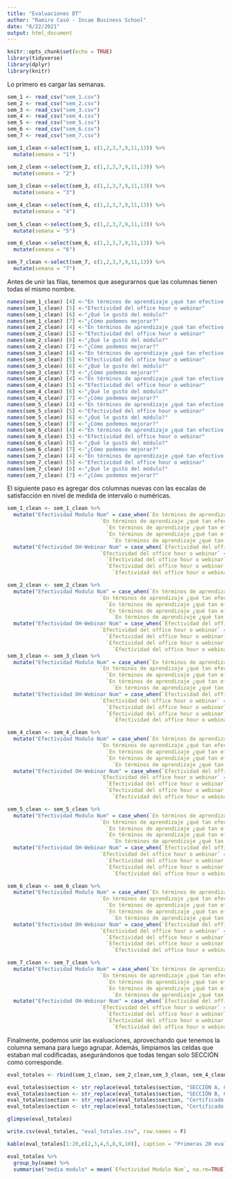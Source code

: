 ```yaml
---
title: "Evaluaciones DT"
author: "Ramiro Casó - Incae Business School"
date: "6/22/2021"
output: html_document
---
```


```r
knitr::opts_chunk$set(echo = TRUE)
library(tidyverse)
library(dplyr)
library(knitr)
```

Lo primero es cargar las semanas.
```r

sem_1 <- read_csv("sem_1.csv")
sem_2 <- read_csv("sem_2.csv")
sem_3 <- read_csv("sem_3.csv")
sem_4 <- read_csv("sem_4.csv")
sem_5 <- read_csv("sem_5.csv")
sem_6 <- read_csv("sem_6.csv")
sem_7 <- read_csv("sem_7.csv")

```


```r
sem_1_clean <-select(sem_1, c(1,2,3,7,9,11,13)) %>% 
  mutate(semana = "1")

sem_2_clean <-select(sem_2, c(1,2,3,7,9,11,13)) %>% 
  mutate(semana = "2")
    
sem_3_clean <-select(sem_3, c(1,2,3,7,9,11,13)) %>% 
  mutate(semana = "3")

sem_4_clean <-select(sem_4, c(1,2,3,7,9,11,13)) %>% 
  mutate(semana = "4")  
    
sem_5_clean <-select(sem_5, c(1,2,3,7,9,11,13)) %>% 
  mutate(semana = "5")       

sem_6_clean <-select(sem_6, c(1,2,3,7,9,11,13)) %>% 
  mutate(semana = "6")

sem_7_clean <-select(sem_7, c(1,2,3,7,9,11,13)) %>% 
  mutate(semana = "7")
```

Antes de unir las filas, tenemos que asegurarnos que las columnas tienen todas el mismo nombre. 

```r
names(sem_1_clean) [4] <-"En términos de aprendizaje ¿qué tan efectivo fue este módulo?" 
names(sem_1_clean) [5] <-"Efectividad del office hour o webinar" 
names(sem_1_clean) [6] <-"¿Qué le gustó del módulo?" 
names(sem_1_clean) [7] <-"¿Cómo podemos mejorar?" 
names(sem_2_clean) [4] <-"En términos de aprendizaje ¿qué tan efectivo fue este módulo?" 
names(sem_2_clean) [5] <-"Efectividad del office hour o webinar" 
names(sem_2_clean) [6] <-"¿Qué le gustó del módulo?" 
names(sem_2_clean) [7] <-"¿Cómo podemos mejorar?"
names(sem_3_clean) [4] <-"En términos de aprendizaje ¿qué tan efectivo fue este módulo?" 
names(sem_3_clean) [5] <-"Efectividad del office hour o webinar" 
names(sem_3_clean) [6] <-"¿Qué le gustó del módulo?" 
names(sem_3_clean) [7] <-"¿Cómo podemos mejorar?" 
names(sem_4_clean) [4] <-"En términos de aprendizaje ¿qué tan efectivo fue este módulo?" 
names(sem_4_clean) [5] <-"Efectividad del office hour o webinar"
names(sem_4_clean) [6] <-"¿Qué le gustó del módulo?" 
names(sem_4_clean) [7] <-"¿Cómo podemos mejorar?" 
names(sem_5_clean) [4] <-"En términos de aprendizaje ¿qué tan efectivo fue este módulo?" 
names(sem_5_clean) [5] <-"Efectividad del office hour o webinar"
names(sem_5_clean) [6] <-"¿Qué le gustó del módulo?" 
names(sem_5_clean) [7] <-"¿Cómo podemos mejorar?"
names(sem_6_clean) [4] <-"En términos de aprendizaje ¿qué tan efectivo fue este módulo?" 
names(sem_6_clean) [5] <-"Efectividad del office hour o webinar"
names(sem_6_clean) [6] <-"¿Qué le gustó del módulo?" 
names(sem_6_clean) [7] <-"¿Cómo podemos mejorar?" 
names(sem_7_clean) [4] <-"En términos de aprendizaje ¿qué tan efectivo fue este módulo?" 
names(sem_7_clean) [5] <-"Efectividad del office hour o webinar"
names(sem_7_clean) [6] <-"¿Qué le gustó del módulo?" 
names(sem_7_clean) [7] <-"¿Cómo podemos mejorar?" 

```

El siguiente paso es agregar dos columnas nuevas con las escalas de satisfacción en nivel de medida de intervalo o numéricas. 

```r
sem_1_clean <- sem_1_clean %>% 
  mutate("Efectividad Modulo Num" = case_when(`En términos de aprendizaje ¿qué tan efectivo fue este módulo?` == "Muy efectivo" ~ 5,
                              `En términos de aprendizaje ¿qué tan efectivo fue este módulo?` == "Efectivo" ~ 4,
                                `En términos de aprendizaje ¿qué tan efectivo fue este módulo?` == "Neutral" ~ 3,
                                `En términos de aprendizaje ¿qué tan efectivo fue este módulo?` == "Inefectivo" ~ 2,
                                  `En términos de aprendizaje ¿qué tan efectivo fue este módulo?` == "Muy inefectivo" ~ 1)) %>%
  mutate("Efectividad OH-Webinar Num" = case_when(`Efectividad del office hour o webinar` == "Muy efectivo" ~ 5,
                              `Efectividad del office hour o webinar` == "Efectivo" ~ 4,
                                `Efectividad del office hour o webinar` == "Neutral" ~ 3,
                                `Efectividad del office hour o webinar` == "Inefectivo" ~ 2,
                                  `Efectividad del office hour o webinar` == "Muy inefectivo" ~ 1))

sem_2_clean <- sem_2_clean %>% 
  mutate("Efectividad Modulo Num" = case_when(`En términos de aprendizaje ¿qué tan efectivo fue este módulo?` == "Muy efectivo" ~ 5,
                              `En términos de aprendizaje ¿qué tan efectivo fue este módulo?` == "Efectivo" ~ 4,
                                `En términos de aprendizaje ¿qué tan efectivo fue este módulo?` == "Neutral" ~ 3,
                                `En términos de aprendizaje ¿qué tan efectivo fue este módulo?` == "Inefectivo" ~ 2,
                                  `En términos de aprendizaje ¿qué tan efectivo fue este módulo?` == "Muy inefectivo" ~ 1)) %>%
  mutate("Efectividad OH-Webinar Num" = case_when(`Efectividad del office hour o webinar` == "Muy efectivo" ~ 5,
                              `Efectividad del office hour o webinar` == "Efectivo" ~ 4,
                                `Efectividad del office hour o webinar` == "Neutral" ~ 3,
                                `Efectividad del office hour o webinar` == "Inefectivo" ~ 2,
                                  `Efectividad del office hour o webinar` == "Muy inefectivo" ~ 1))
sem_3_clean <- sem_3_clean %>% 
  mutate("Efectividad Modulo Num" = case_when(`En términos de aprendizaje ¿qué tan efectivo fue este módulo?` == "Muy efectivo" ~ 5,
                              `En términos de aprendizaje ¿qué tan efectivo fue este módulo?` == "Efectivo" ~ 4,
                                `En términos de aprendizaje ¿qué tan efectivo fue este módulo?` == "Neutral" ~ 3,
                                `En términos de aprendizaje ¿qué tan efectivo fue este módulo?` == "Inefectivo" ~ 2,
                                  `En términos de aprendizaje ¿qué tan efectivo fue este módulo?` == "Muy inefectivo" ~ 1)) %>%
  mutate("Efectividad OH-Webinar Num" = case_when(`Efectividad del office hour o webinar` == "Muy efectivo" ~ 5,
                              `Efectividad del office hour o webinar` == "Efectivo" ~ 4,
                                `Efectividad del office hour o webinar` == "Neutral" ~ 3,
                                `Efectividad del office hour o webinar` == "Inefectivo" ~ 2,
                                  `Efectividad del office hour o webinar` == "Muy inefectivo" ~ 1))

sem_4_clean <- sem_4_clean %>% 
  mutate("Efectividad Modulo Num" = case_when(`En términos de aprendizaje ¿qué tan efectivo fue este módulo?` == "Muy efectivo" ~ 5,
                              `En términos de aprendizaje ¿qué tan efectivo fue este módulo?` == "Efectivo" ~ 4,
                                `En términos de aprendizaje ¿qué tan efectivo fue este módulo?` == "Neutral" ~ 3,
                                `En términos de aprendizaje ¿qué tan efectivo fue este módulo?` == "Inefectivo" ~ 2,
                                  `En términos de aprendizaje ¿qué tan efectivo fue este módulo?` == "Muy inefectivo" ~ 1)) %>%
  mutate("Efectividad OH-Webinar Num" = case_when(`Efectividad del office hour o webinar` == "Muy efectivo" ~ 5,
                              `Efectividad del office hour o webinar` == "Efectivo" ~ 4,
                                `Efectividad del office hour o webinar` == "Neutral" ~ 3,
                                `Efectividad del office hour o webinar` == "Inefectivo" ~ 2,
                                  `Efectividad del office hour o webinar` == "Muy inefectivo" ~ 1))

sem_5_clean <- sem_5_clean %>% 
  mutate("Efectividad Modulo Num" = case_when(`En términos de aprendizaje ¿qué tan efectivo fue este módulo?` == "Muy efectivo" ~ 5,
                              `En términos de aprendizaje ¿qué tan efectivo fue este módulo?` == "Efectivo" ~ 4,
                                `En términos de aprendizaje ¿qué tan efectivo fue este módulo?` == "Neutral" ~ 3,
                                `En términos de aprendizaje ¿qué tan efectivo fue este módulo?` == "Inefectivo" ~ 2,
                                  `En términos de aprendizaje ¿qué tan efectivo fue este módulo?` == "Muy inefectivo" ~ 1)) %>%
  mutate("Efectividad OH-Webinar Num" = case_when(`Efectividad del office hour o webinar` == "Muy efectivo" ~ 5,
                              `Efectividad del office hour o webinar` == "Efectivo" ~ 4,
                                `Efectividad del office hour o webinar` == "Neutral" ~ 3,
                                `Efectividad del office hour o webinar` == "Inefectivo" ~ 2,
                                  `Efectividad del office hour o webinar` == "Muy inefectivo" ~ 1))

sem_6_clean <- sem_6_clean %>% 
  mutate("Efectividad Modulo Num" = case_when(`En términos de aprendizaje ¿qué tan efectivo fue este módulo?` == "Muy efectivo" ~ 5,
                              `En términos de aprendizaje ¿qué tan efectivo fue este módulo?` == "Efectivo" ~ 4,
                                `En términos de aprendizaje ¿qué tan efectivo fue este módulo?` == "Neutral" ~ 3,
                                `En términos de aprendizaje ¿qué tan efectivo fue este módulo?` == "Inefectivo" ~ 2,
                                  `En términos de aprendizaje ¿qué tan efectivo fue este módulo?` == "Muy inefectivo" ~ 1)) %>%
  mutate("Efectividad OH-Webinar Num" = case_when(`Efectividad del office hour o webinar` == "Muy efectivo" ~ 5,
                              `Efectividad del office hour o webinar` == "Efectivo" ~ 4,
                                `Efectividad del office hour o webinar` == "Neutral" ~ 3,
                                `Efectividad del office hour o webinar` == "Inefectivo" ~ 2,
                                  `Efectividad del office hour o webinar` == "Muy inefectivo" ~ 1))

sem_7_clean <- sem_7_clean %>% 
  mutate("Efectividad Modulo Num" = case_when(`En términos de aprendizaje ¿qué tan efectivo fue este módulo?` == "Muy efectivo" ~ 5,
                              `En términos de aprendizaje ¿qué tan efectivo fue este módulo?` == "Efectivo" ~ 4,
                                `En términos de aprendizaje ¿qué tan efectivo fue este módulo?` == "Neutral" ~ 3,
                                `En términos de aprendizaje ¿qué tan efectivo fue este módulo?` == "Inefectivo" ~ 2,
                                  `En términos de aprendizaje ¿qué tan efectivo fue este módulo?` == "Muy inefectivo" ~ 1)) %>%
  mutate("Efectividad OH-Webinar Num" = case_when(`Efectividad del office hour o webinar` == "Muy efectivo" ~ 5,
                              `Efectividad del office hour o webinar` == "Efectivo" ~ 4,
                                `Efectividad del office hour o webinar` == "Neutral" ~ 3,
                                `Efectividad del office hour o webinar` == "Inefectivo" ~ 2,
                                  `Efectividad del office hour o webinar` == "Muy inefectivo" ~ 1))
```

Finalmente, podemos unir las evaluaciones, aprovechando que tenemos la columna semana para luego agrupar. Además, limpiamos las celdas que estaban mal codificadas, asegurándonos que todas tengan solo SECCIÓN como corresponde. 

```r
eval_totales <- rbind(sem_1_clean, sem_2_clean,sem_3_clean, sem_4_clean, sem_5_clean, sem_6_clean, sem_7_clean)

eval_totales$section <- str_replace(eval_totales$section, "SECCIÓN A, Certificado: INCAE Design Thinking", "SECCIÓN A") 
eval_totales$section <- str_replace(eval_totales$section, "SECCIÓN B, Certificado: INCAE Design Thinking", "SECCIÓN B") 
eval_totales$section <- str_replace(eval_totales$section, "Certificado: INCAE Design Thinking, SECCIÓN A", "SECCIÓN A") 
eval_totales$section <- str_replace(eval_totales$section, "Certificado: INCAE Design Thinking, SECCIÓN B", "SECCIÓN B") 

glimpse(eval_totales)

write.csv(eval_totales, "eval_totales.csv", row.names = F)

kable(eval_totales[1:20,c(2,3,4,5,8,9,10)], caption = "Primeras 20 evaluaciones", align = "llccccc", "pipe")
```

```r
eval_totales %>%
  group_by(name) %>%
  summarise("media modulo" = mean(`Efectividad Modulo Num`, na.rm=TRUE), "media oh/web" = mean(`Efectividad OH-Webinar Num`, na.rm=TRUE))
```
